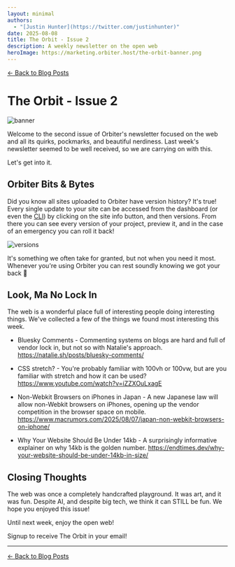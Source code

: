 ```yaml
---
layout: minimal
authors:
  - "[Justin Hunter](https://twitter.com/justinhunter)"
date: 2025-08-08
title: The Orbit - Issue 2
description: A weekly newsletter on the open web
heroImage: https://marketing.orbiter.host/the-orbit-banner.png
---
```



[← Back to Blog Posts](/blog)

# The Orbit - Issue 2

![banner](https://marketing.orbiter.host/the-orbit-banner.png)

Welcome to the second issue of Orbiter's newsletter focused on the web and all its quirks, pockmarks, and beautiful nerdiness. Last week's newsletter seemed to be well received, so we are carrying on with this.

Let's get into it.

## Orbiter Bits & Bytes

Did you know all sites uploaded to Orbiter have version history? It's true! Every single update to your site can be accessed from the dashboard (or even the [CLI](https://orbiter.host/cli-reference/versions)) by clicking on the site info button, and then versions. From there you can see every version of your project, preview it, and in the case of an emergency you can roll it back!

![versions](https://marketing.orbiter.host/versions.png)

It's something we often take for granted, but not when you need it most. Whenever you're using Orbiter you can rest soundly knowing we got your back 🫡

## Look, Ma No Lock In
The web is a wonderful place full of interesting people doing interesting things. We've collected a few of the things we found most interesting this week.

- Bluesky Comments - Commenting systems on blogs are hard and full of vendor lock in, but not so with Natalie's approach.
https://natalie.sh/posts/bluesky-comments/

- CSS stretch? - You're probably familiar with 100vh or 100vw, but are you familiar with stretch and how it can be used?
https://www.youtube.com/watch?v=iZZXOuLxagE

- Non-Webkit Browsers on iPhones in Japan - A new Japanese law will allow non-Webkit browsers on iPhones, opening up the vendor competition in the browser space on mobile.
https://www.macrumors.com/2025/08/07/japan-non-webkit-browsers-on-iphone/

- Why Your Website Should Be Under 14kb - A surprisingly informative explainer on why 14kb is the golden number.
https://endtimes.dev/why-your-website-should-be-under-14kb-in-size/

## Closing Thoughts
The web was once a completely handcrafted playground. It was art, and it was fun. Despite AI, and despite big tech, we think it can STILL be fun. We hope you enjoyed this issue!

Until next week, enjoy the open web!

<div className="flex items-center flex-col gap-2 justify-center">
	<p className="font-bold">Signup to receive The Orbit in your email!</p>
	<NewsletterForm />
</div>

---

[← Back to Blog Posts](/blog)
